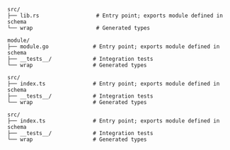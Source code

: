
<Tabs groupId="codegen-dir">
  <TabItem value="rust" label="Rust">

```
src/
├── lib.rs                  # Entry point; exports module defined in schema
└── wrap                    # Generated types
```

  </TabItem>

  <TabItem value="golang" label="Go">

```
module/
├── module.go              # Entry point; exports module defined in schema
├── __tests__/             # Integration tests
└── wrap                   # Generated types
```

  </TabItem>

  <TabItem value="typescript" label="TypeScript">

```
src/
├── index.ts               # Entry point; exports module defined in schema
├── __tests__/             # Integration tests
└── wrap                   # Generated types
```

  </TabItem>

  <TabItem value="assemblyscript" label="AssemblyScript">

```
src/
├── index.ts               # Entry point; exports module defined in schema
├── __tests__/             # Integration tests
└── wrap                   # Generated types
```

  </TabItem>
</Tabs>